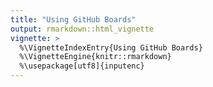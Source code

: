 ```yaml
---
title: "Using GitHub Boards"
output: rmarkdown::html_vignette
vignette: >
  %\VignetteIndexEntry{Using GitHub Boards}
  %\VignetteEngine{knitr::rmarkdown}
  %\usepackage[utf8]{inputenc}
---
```

